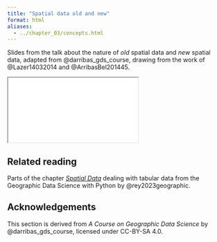 ```yaml
---
title: "Spatial data old and new"
format: html
aliases:
  - ../chapter_03/concepts.html
---
```


Slides from the talk about the nature of _old_ spatial data and _new_ spatial data, adapted from @darribas_gds_course, drawing from the work of @Lazer14032014 and @ArribasBel201445.

```{=html}
<iframe class="slide-deck" src="slides.html"></iframe>
```

::: {.callout-tip}
## Related reading

Parts of the chapter [_Spatial Data_](https://geographicdata.science/book/notebooks/03_spatial_data.html) dealing with tabular data from
the Geographic Data Science with Python by @rey2023geographic.
:::

## Acknowledgements {.appendix}

This section is derived from _A Course on Geographic Data Science_ by
@darribas_gds_course, licensed under CC-BY-SA 4.0.